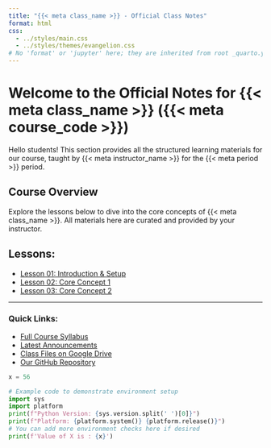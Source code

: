 ```yaml
---
title: "{{< meta class_name >}} - Official Class Notes"
format: html
css:
  - ../styles/main.css
  - ../styles/themes/evangelion.css
# No 'format' or 'jupyter' here; they are inherited from root _quarto.yml
---
```


# Welcome to the Official Notes for {{< meta class_name >}} ({{< meta course_code >}})

Hello students! This section provides all the structured learning materials for our course, taught by {{< meta instructor_name >}} for the {{< meta period >}} period.

## Course Overview

Explore the lessons below to dive into the core concepts of {{< meta class_name >}}. All materials here are curated and provided by your instructor.

## Lessons:

* [Lesson 01: Introduction & Setup](lesson01_intro.qmd)
* [Lesson 02: Core Concept 1](lesson02_concept1.qmd)
* [Lesson 03: Core Concept 2](lesson03_concept2.qmd)

---

### Quick Links:
* [Full Course Syllabus]({{< meta syllabus_url >}})
* [Latest Announcements]({{< meta announcements_url >}})
* [Class Files on Google Drive]({{< meta class_drive_url >}})
* [Our GitHub Repository]({{< meta repository_url >}})

```python
x = 56
```

```python
# Example code to demonstrate environment setup
import sys
import platform
print(f"Python Version: {sys.version.split(' ')[0]}")
print(f"Platform: {platform.system()} {platform.release()}")
# You can add more environment checks here if desired
print(f'Value of X is : {x}')
```